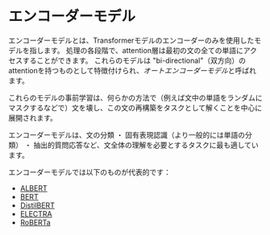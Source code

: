 # エンコーダーモデル

<CourseFloatingBanner
                      chapter={1}
                      classNames="absolute z-10 right-0 top-0"
/>

<Youtube id="MUqNwgPjJvQ" />

エンコーダーモデルとは、Transformerモデルのエンコーダーのみを使用したモデルを指します。 処理の各段階で、attention層は最初の文の全ての単語にアクセスすることができます。 これらのモデルは "bi-directional"（双方向）のattentionを持つものとして特徴付けられ、*オートエンコーダーモデル*と呼ばれます。

これらのモデルの事前学習は、何らかの方法で（例えば文中の単語をランダムにマスクするなどで）文を壊し、この文の再構築をタスクとして解くことを中心に展開されます。

エンコーダーモデルは、文の分類 ・ 固有表現認識（より一般的には単語の分類） ・ 抽出的質問応答など、文全体の理解を必要とするタスクに最も適しています。

エンコーダーモデルでは以下のものが代表的です：

- [ALBERT](https://huggingface.co/transformers/model_doc/albert.html)
- [BERT](https://huggingface.co/transformers/model_doc/bert.html)
- [DistilBERT](https://huggingface.co/transformers/model_doc/distilbert.html)
- [ELECTRA](https://huggingface.co/transformers/model_doc/electra.html)
- [RoBERTa](https://huggingface.co/transformers/model_doc/roberta.html)
